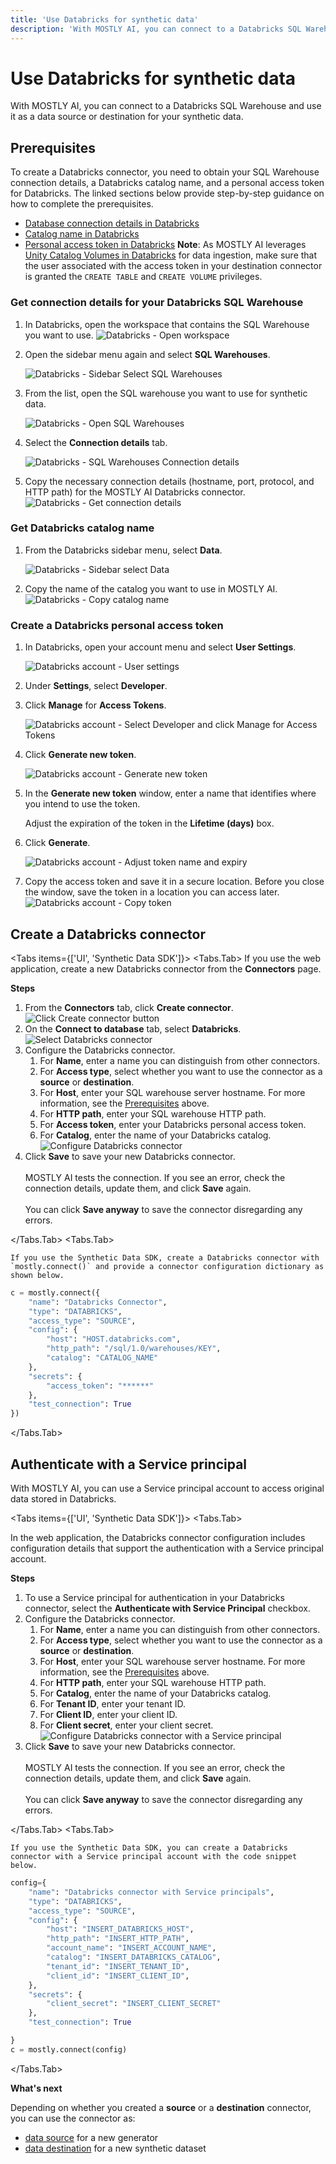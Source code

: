 ```yaml
---
title: 'Use Databricks for synthetic data'
description: 'With MOSTLY AI, you can connect to a Databricks SQL Warehouse and use it as a data source or destination for your synthetic data.'
---
```



# Use Databricks for synthetic data

With MOSTLY AI, you can connect to a Databricks SQL Warehouse and use it as a data source or destination for your synthetic data.

## Prerequisites

To create a Databricks connector, you need to obtain your SQL Warehouse connection details, a Databricks catalog name, and a personal access token for Databricks. The linked sections below provide step-by-step guidance on how to complete the prerequisites.

- [Database connection details in Databricks](#get-connection-details-for-your-databricks-sql-warehouse)
- [Catalog name in Databricks](#get-databricks-catalog-name)
- [Personal access token in Databricks](#create-a-databricks-personal-access-token)
  <CustomCallout>**Note**: As MOSTLY AI leverages [Unity Catalog Volumes in Databricks](https://www.databricks.com/blog/announcing-general-availability-unity-catalog-volumes) for data ingestion, make sure that the user associated with the access token in your destination connector is granted the `CREATE TABLE` and `CREATE VOLUME` privileges.</CustomCallout>

### Get connection details for your Databricks SQL Warehouse

1. In Databricks, open the workspace that contains the SQL Warehouse you want to use.
   <Image src="/docimages/connectors/databricks/databricks-01-open-workspace.webp" alt="Databricks - Open workspace" width={550} height={350} />
2. Open the sidebar menu again and select **SQL Warehouses**.

   <Image src="/docimages/connectors/databricks/databricks-03-sidebar-menu-select-sql-warehouses.webp" alt="Databricks - Sidebar Select SQL Warehouses" width={200} height={150} />

3. From the list, open the SQL warehouse you want to use for synthetic data.

   <Image src="/docimages/connectors/databricks/databricks-04-select-sql-warehouse.webp" alt="Databricks - Open SQL Warehouses" width={550} height={350} />

4. Select the **Connection details** tab.

   <Image src="/docimages/connectors/databricks/databricks-05-sql-warehouse-open-connection-details.webp" alt="Databricks - SQL Warehouses Connection details" width={350} height={250} />

5. Copy the necessary connection details (hostname, port, protocol, and HTTP path) for the MOSTLY AI Databricks connector.
   <Image src="/docimages/connectors/databricks/databricks-06-sql-warehouse-get-connection-params.webp" alt="Databricks - Get connection details" width={300} height={200} />

### Get Databricks catalog name

1. From the Databricks sidebar menu, select **Data**.

   <Image src="/docimages/connectors/databricks/databricks-catalog-01-sidebar-select-data.webp" alt="Databricks - Sidebar select Data" width={150} height={100} />

2. Copy the name of the catalog you want to use in MOSTLY AI.
   <Image src="/docimages/connectors/databricks/databricks-catalog-02-copy-catalog-name.webp" alt="Databricks - Copy catalog name" width={450} height={300} />

### Create a Databricks personal access token

1. In Databricks, open your account menu and select **User Settings**.

   <Image src="/docimages/connectors/databricks/databricks-token-01-account-select-user-settings.webp" alt="Databricks account - User settings" width={250} height={200} />

2. Under **Settings**, select **Developer**.
3. Click **Manage** for **Access Tokens**.

   <Image src="/docimages/connectors/databricks/databricks-token-02-select-developer-manage-access-tokens.webp" alt="Databricks account - Select Developer and click Manage for Access Tokens" width={800} height={150} />

4. Click **Generate new token**.

   <Image src="/docimages/connectors/databricks/databricks-token-03-click-generate-new-token.webp" alt="Databricks account - Generate new token" width={800} height={150} />

5. In the **Generate new token** window, enter a name that identifies where you intend to use the token.

   <Callout>Adjust the expiration of the token in the **Lifetime (days)** box.</Callout>

6. Click **Generate**.

   <Image src="/docimages/connectors/databricks/databricks-token-04-token-name-expiration.webp" alt="Databricks account - Adjust token name and expiry" width={800} height={250} />

7. Copy the access token and save it in a secure location.
   <Callout type="warning">Before you close the window, save the token in a location you can access later.</Callout>
   <Image src="/docimages/connectors/databricks/databricks-token-04-copy-token.webp" alt="Databricks account - Copy token" width={310} height={220} />

## Create a Databricks connector

<Tabs items={['UI', 'Synthetic Data SDK']}>
<Tabs.Tab>
If you use the web application, create a new Databricks connector from the **Connectors** page.

**Steps**

1.  From the **Connectors** tab, click **Create connector**.
    <Image src="/docimages/connectors/create-connector-01-click.webp" alt="Click Create connector button" width={800} height={150} />
2.  On the **Connect to database** tab, select **Databricks**.
    <Image src="/docimages/connectors/databricks/create-connector-02-select-databricks.webp" alt="Select Databricks connector" width={800} height={250} />
3.  Configure the Databricks connector.
    1. For **Name**, enter a name you can distinguish from other connectors.
    2. For **Access type**, select whether you want to use the connector as a **source** or **destination**.
    3. For **Host**, enter your SQL warehouse server hostname. For more information, see the [Prerequisites](#prerequisites) above.
    4. For **HTTP path**, enter your SQL warehouse HTTP path.
    5. For **Access token**, enter your Databricks personal access token.
    6. For **Catalog**, enter the name of your Databricks catalog.
       <Image src="/docimages/connectors/databricks/create-connector-03-configure-databricks.webp" alt="Configure Databricks connector" width={350} height={250} />
4.  Click **Save** to save your new Databricks connector.<br /><br />
    MOSTLY AI tests the connection. If you see an error, check the connection details, update them, and click **Save** again.<br /><br />
    You can click **Save anyway** to save the connector disregarding any errors.

</Tabs.Tab>
<Tabs.Tab>

    If you use the Synthetic Data SDK, create a Databricks connector with `mostly.connect()` and provide a connector configuration dictionary as shown below.

```python copy filename="python"
c = mostly.connect({
    "name": "Databricks Connector",
    "type": "DATABRICKS",
    "access_type": "SOURCE",
    "config": {
        "host": "HOST.databricks.com",
        "http_path": "/sql/1.0/warehouses/KEY",
        "catalog": "CATALOG_NAME"
    },
    "secrets": {
        "access_token": "******"
    },
    "test_connection": True
})
```

</Tabs.Tab>
</Tabs>

## Authenticate with a Service principal

With MOSTLY AI, you can use a Service principal account to access original data stored in Databricks.

<Tabs items={['UI', 'Synthetic Data SDK']}>
<Tabs.Tab>

In the web application, the Databricks connector configuration includes configuration details that support the authentication with a Service principal account.

**Steps**

1.  To use a Service principal for authentication in your Databricks connector, select the **Authenticate with Service Principal** checkbox.
2.  Configure the Databricks connector.
    1. For **Name**, enter a name you can distinguish from other connectors.
    2. For **Access type**, select whether you want to use the connector as a **source** or **destination**.
    3. For **Host**, enter your SQL warehouse server hostname. For more information, see the [Prerequisites](#prerequisites) above.
    4. For **HTTP path**, enter your SQL warehouse HTTP path.
    5. For **Catalog**, enter the name of your Databricks catalog.
    6. For **Tenant ID**, enter your tenant ID.
    7. For **Client ID**, enter your client ID.
    8. For **Client secret**, enter your client secret.
       <Image src="/docimages/connectors/databricks/create-connector-04-authenticate-with-service-principal.webp" alt="Configure Databricks connector with a Service principal" width={700} height={250} />
3.  Click **Save** to save your new Databricks connector.<br /><br />
    MOSTLY AI tests the connection. If you see an error, check the connection details, update them, and click **Save** again.<br /><br />
    You can click **Save anyway** to save the connector disregarding any errors.

</Tabs.Tab>
<Tabs.Tab>

    If you use the Synthetic Data SDK, you can create a Databricks connector with a Service principal account with the code snippet below.

```python copy filename="python"
config={
    "name": "Databricks connector with Service principals",
    "type": "DATABRICKS",
    "access_type": "SOURCE",
    "config": {
        "host": "INSERT_DATABRICKS_HOST",
        "http_path": "INSERT_HTTP_PATH",
        "account_name": "INSERT_ACCOUNT_NAME",
        "catalog": "INSERT_DATABRICKS_CATALOG",
        "tenant_id": "INSERT_TENANT_ID",
        "client_id": "INSERT_CLIENT_ID",
    },
    "secrets": {
        "client_secret": "INSERT_CLIENT_SECRET"
    },
    "test_connection": True

}
c = mostly.connect(config)
```

</Tabs.Tab>
</Tabs>

**What's next**

Depending on whether you created a **source** or a **destination** connector, you can use the connector as:

- [data source](../use/data-source) for a new generator
- [data destination](../use/data-destination) for a new synthetic dataset
